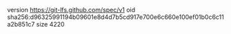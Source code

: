 version https://git-lfs.github.com/spec/v1
oid sha256:d96325991194b09601e8d4d7b5cd917e700e6c660e100ef01b0c6c11a2b851c7
size 4220
